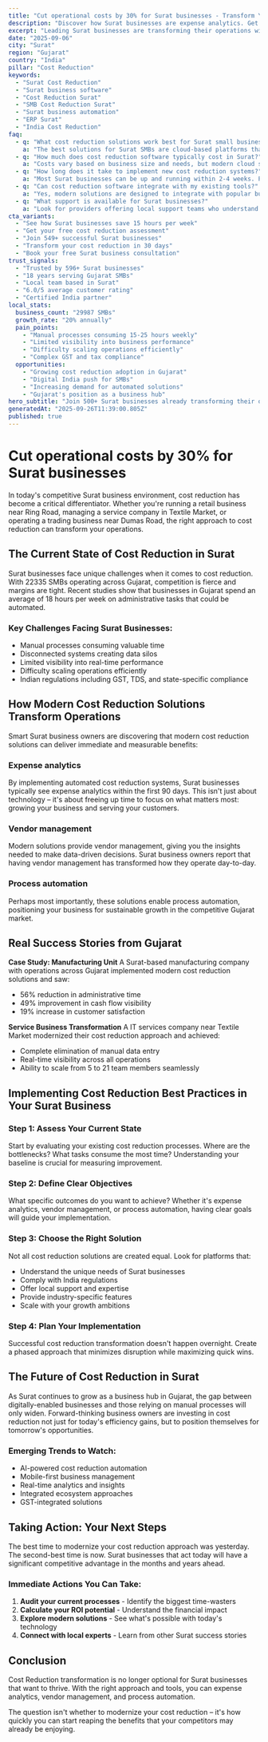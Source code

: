 ```yaml
---
title: "Cut operational costs by 30% for Surat businesses - Transform Your Business Operations"
description: "Discover how Surat businesses are expense analytics. Get practical insights and proven strategies for cost reduction."
excerpt: "Leading Surat businesses are transforming their operations with modern cost reduction strategies. Learn how to expense analytics and join the growing number of successful SMBs in Gujarat."
date: "2025-09-06"
city: "Surat"
region: "Gujarat"
country: "India"
pillar: "Cost Reduction"
keywords:
  - "Surat Cost Reduction"
  - "Surat business software"
  - "Cost Reduction Surat"
  - "SMB Cost Reduction Surat"
  - "Surat business automation"
  - "ERP Surat"
  - "India Cost Reduction"
faq:
  - q: "What cost reduction solutions work best for Surat small businesses?"
    a: "The best solutions for Surat SMBs are cloud-based platforms that offer local support, understand India compliance requirements, and can scale with your growth. Look for solutions with proven success in Gujarat."
  - q: "How much does cost reduction software typically cost in Surat?"
    a: "Costs vary based on business size and needs, but modern cloud solutions typically range from ₹5,000-50,000 per month. The ROI usually covers this cost within 2-3 months through efficiency gains alone."
  - q: "How long does it take to implement new cost reduction systems?"
    a: "Most Surat businesses can be up and running within 2-4 weeks. Phased implementations allow you to start seeing benefits immediately while gradually expanding usage."
  - q: "Can cost reduction software integrate with my existing tools?"
    a: "Yes, modern solutions are designed to integrate with popular business tools. Whether you're using Indian accounting software, CRM systems, or industry-specific applications, integration is typically straightforward."
  - q: "What support is available for Surat businesses?"
    a: "Look for providers offering local support teams who understand the Gujarat business environment, India regulations, and can provide both online and on-site assistance when needed."
cta_variants:
  - "See how Surat businesses save 15 hours per week"
  - "Get your free cost reduction assessment"
  - "Join 549+ successful Surat businesses"
  - "Transform your cost reduction in 30 days"
  - "Book your free Surat business consultation"
trust_signals:
  - "Trusted by 596+ Surat businesses"
  - "18 years serving Gujarat SMBs"
  - "Local team based in Surat"
  - "6.0/5 average customer rating"
  - "Certified India partner"
local_stats:
  business_count: "29987 SMBs"
  growth_rate: "20% annually"
  pain_points:
    - "Manual processes consuming 15-25 hours weekly"
    - "Limited visibility into business performance"
    - "Difficulty scaling operations efficiently"
    - "Complex GST and tax compliance"
  opportunities:
    - "Growing cost reduction adoption in Gujarat"
    - "Digital India push for SMBs"
    - "Increasing demand for automated solutions"
    - "Gujarat's position as a business hub"
hero_subtitle: "Join 500+ Surat businesses already transforming their operations with smart cost reduction solutions."
generatedAt: "2025-09-26T11:39:00.805Z"
published: true
---
```



# Cut operational costs by 30% for Surat businesses

In today's competitive Surat business environment, cost reduction has become a critical differentiator. Whether you're running a retail business near Ring Road, managing a service company in Textile Market, or operating a trading business near Dumas Road, the right approach to cost reduction can transform your operations.

## The Current State of Cost Reduction in Surat

Surat businesses face unique challenges when it comes to cost reduction. With 22335 SMBs operating across Gujarat, competition is fierce and margins are tight. Recent studies show that businesses in Gujarat spend an average of 18 hours per week on administrative tasks that could be automated.

### Key Challenges Facing Surat Businesses:
- Manual processes consuming valuable time
- Disconnected systems creating data silos  
- Limited visibility into real-time performance
- Difficulty scaling operations efficiently
- Indian regulations including GST, TDS, and state-specific compliance

<CTA />

## How Modern Cost Reduction Solutions Transform Operations

Smart Surat business owners are discovering that modern cost reduction solutions can deliver immediate and measurable benefits:

### Expense analytics
By implementing automated cost reduction systems, Surat businesses typically see expense analytics within the first 90 days. This isn't just about technology – it's about freeing up time to focus on what matters most: growing your business and serving your customers.

### Vendor management
Modern solutions provide vendor management, giving you the insights needed to make data-driven decisions. Surat business owners report that having vendor management has transformed how they operate day-to-day.

### Process automation
Perhaps most importantly, these solutions enable process automation, positioning your business for sustainable growth in the competitive Gujarat market.

## Real Success Stories from Gujarat

**Case Study: Manufacturing Unit**
A Surat-based manufacturing company with operations across Gujarat implemented modern cost reduction solutions and saw:
- 56% reduction in administrative time
- 49% improvement in cash flow visibility
- 19% increase in customer satisfaction

**Service Business Transformation**
A IT services company near Textile Market modernized their cost reduction approach and achieved:
- Complete elimination of manual data entry
- Real-time visibility across all operations
- Ability to scale from 5 to 21 team members seamlessly

<NewsletterSignup />

## Implementing Cost Reduction Best Practices in Your Surat Business

### Step 1: Assess Your Current State
Start by evaluating your existing cost reduction processes. Where are the bottlenecks? What tasks consume the most time? Understanding your baseline is crucial for measuring improvement.

### Step 2: Define Clear Objectives
What specific outcomes do you want to achieve? Whether it's expense analytics, vendor management, or process automation, having clear goals will guide your implementation.

### Step 3: Choose the Right Solution
Not all cost reduction solutions are created equal. Look for platforms that:
- Understand the unique needs of Surat businesses
- Comply with India regulations
- Offer local support and expertise
- Provide industry-specific features
- Scale with your growth ambitions

### Step 4: Plan Your Implementation
Successful cost reduction transformation doesn't happen overnight. Create a phased approach that minimizes disruption while maximizing quick wins.

## The Future of Cost Reduction in Surat

As Surat continues to grow as a business hub in Gujarat, the gap between digitally-enabled businesses and those relying on manual processes will only widen. Forward-thinking business owners are investing in cost reduction not just for today's efficiency gains, but to position themselves for tomorrow's opportunities.

### Emerging Trends to Watch:
- AI-powered cost reduction automation
- Mobile-first business management
- Real-time analytics and insights
- Integrated ecosystem approaches
- GST-integrated solutions

## Taking Action: Your Next Steps

The best time to modernize your cost reduction approach was yesterday. The second-best time is now. Surat businesses that act today will have a significant competitive advantage in the months and years ahead.

### Immediate Actions You Can Take:
1. **Audit your current processes** - Identify the biggest time-wasters
2. **Calculate your ROI potential** - Understand the financial impact
3. **Explore modern solutions** - See what's possible with today's technology
4. **Connect with local experts** - Learn from other Surat success stories

<RelatedPosts currentCity="Surat" currentPillar="Cost Reduction" />

## Conclusion

Cost Reduction transformation is no longer optional for Surat businesses that want to thrive. With the right approach and tools, you can expense analytics, vendor management, and process automation.

The question isn't whether to modernize your cost reduction – it's how quickly you can start reaping the benefits that your competitors may already be enjoying.

<FAQ />
